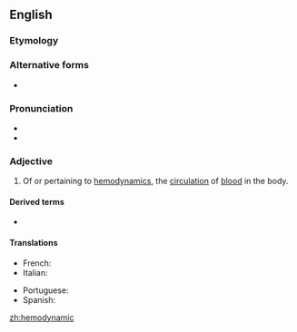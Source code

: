 ==English==

===Etymology===
{{prefix|hemo|dynamic|lang=en}}

===Alternative forms===
* {{l|en|haemodynamic}}

===Pronunciation===

* {{IPA|/himoʊdaɪˈnæmɪk/|lang=en}}
* {{rhymes|æmɪk|lang=en}}

===Adjective===
{{en-adj|-}}

# {{context|American spelling|medicine|lang=en}} Of or pertaining to [[hemodynamics]], the [[circulation]] of [[blood]] in the body.

====Derived terms====
* {{l|en|hemodynamically}}

====Translations====
{{trans-top|Of or pertaining to the circulation of blood in the body}}
* French: {{t|fr|hémodynamique}}
* Italian: {{t|it|emodinamico}}
{{trans-mid}}
* Portuguese: {{t|pt|hemodinâmico}}
* Spanish: {{t|es|hemodinámico }}
{{trans-bottom}}

[[zh:hemodynamic]]